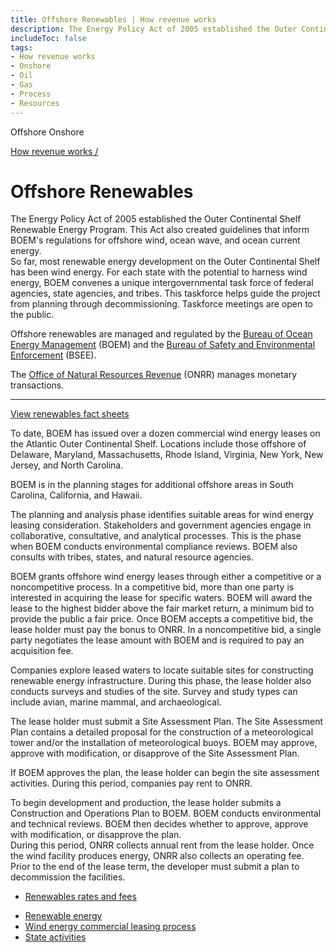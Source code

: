 ```yaml
---
title: Offshore Renewables | How revenue works
description: The Energy Policy Act of 2005 established the Outer Continental Shelf Renewable Energy Program and created guidelines that inform BOEM's regulations for offshore wind, ocean wave, and ocean current energy.
includeToc: false
tags:
- How revenue works
- Onshore
- Oil
- Gas
- Process
- Resources
---
```


<PageTabs>
  <PageTab>
    Offshore
  </PageTab>
  <PageTab alt={'Navigate to Onshore Renewables'} to={'/how-revenue-works/onshore-renewables/'}>
    Onshore
  </PageTab>
</PageTabs>

<Box bgcolor='primary.main'>
<Container maxWidth="lg">
<Grid container alignItems='center'>
<Grid item xs={12} sm={8}>
<Box p={3} pl={0}>

[How revenue works /](/how-revenue-works/)

# Offshore Renewables

The Energy Policy Act of 2005 established the Outer Continental Shelf Renewable Energy Program. This Act also created guidelines that inform BOEM's regulations for offshore wind, ocean wave, and ocean current energy.
<br />
So far, most renewable energy development on the <GlossaryTerm>Outer Continental Shelf</GlossaryTerm> has been wind energy. For each state with the potential to harness wind energy, BOEM convenes a unique intergovernmental task force of federal agencies, state agencies, and tribes. This taskforce helps guide the project from planning through decommissioning. Taskforce meetings are open to the public.


</Box>
</Grid>
<Grid container xs={12} sm={4} >
<Box p={3} border={4} borderTop={0} borderBottom={0} borderColor='white'>
<Grid container xs={12}>
<Grid item xs={8}>

Offshore renewables are managed and regulated by the [Bureau of Ocean Energy Management](http://www.boem.gov/) (BOEM) and the [Bureau of Safety and Environmental Enforcement](http://www.bsee.gov/) (BSEE).

</Grid>
<Grid item xs={4}>
<Box p={4}><BoemLogoImg></BoemLogoImg></Box>
<Box p={4} pt={0}><BseeLogoImg></BseeLogoImg></Box>
</Grid>
<Grid item xs={8}>

The [Office of Natural Resources Revenue](http://www.onrr.gov/) (ONRR) manages monetary transactions.

</Grid>
<Grid item xs={4}>
<Box p={4}><OnrrLogoImg></OnrrLogoImg></Box>
</Grid>

</Grid>

<hr />

[View renewables fact sheets](../../?tab=tab-fact-sheets)

</Box>
</Grid>
</Grid>

</Container>
</Box>

<OffshoreRenewablesBackground>

<Grid container spacing={2} alignItems='flex-start'>
<Grid item xs={12} sm={4}>
<Box p={9} m={9}  display={{ xs: 'none', sm: 'block' }}/>
<Box p={8} display={{ xs: 'block', sm: 'none' }}/>
<DidYouKnowCard>

To date, BOEM has issued over a dozen commercial wind energy leases on the Atlantic Outer Continental Shelf. Locations include those offshore of Delaware, Maryland, Massachusetts, Rhode Island, Virginia, New York, New Jersey, and North Carolina.

<CollapsibleContent>

BOEM is in the planning stages for additional offshore areas in South Carolina, California, and Hawaii.

</CollapsibleContent>
</DidYouKnowCard>
</Grid>
<Grid item xs={12} sm={1}>
</Grid>
<Grid item xs={12} sm={7}>
<Box mt={5}>
<ProcessCard step={1} name={'Plan'}>

The planning and analysis phase identifies suitable areas for wind energy leasing consideration. Stakeholders and government agencies engage in collaborative, consultative, and analytical processes. This is the phase when BOEM conducts environmental compliance reviews. BOEM also consults with tribes, states, and natural resource agencies.

</ProcessCard>
<ProcessCard step={2} name={'Lease'}>

BOEM grants offshore wind energy leases through either a competitive or a noncompetitive process. In a competitive bid, more than one party is interested in acquiring the lease for specific waters. BOEM will award the lease to the highest bidder above the fair market return, a minimum bid to provide the public a fair price. Once BOEM accepts a competitive bid, the lease holder must pay the <GlossaryTerm>bonus</GlossaryTerm> to ONRR. In a noncompetitive bid, a single party negotiates the lease amount with BOEM and is required to pay an <GlossaryTerm>acquisition fee</GlossaryTerm>.

</ProcessCard>
<ProcessCard step={3} name={'Explore'}>

Companies explore leased waters to locate suitable sites for constructing renewable energy infrastructure. During this phase, the lease holder also conducts surveys and studies of the site. Survey and study types can include avian, marine mammal, and archaeological. 
<br />

The lease holder must submit a Site Assessment Plan. The Site Assessment Plan contains a detailed proposal for the construction of a meteorological tower and/or the installation of meteorological buoys. BOEM may approve, approve with modification, or disapprove of the Site Assessment Plan.
<br />

If BOEM approves the plan, the lease holder can begin the site assessment activities. During this period, companies pay rent to ONRR.

</ProcessCard>
<ProcessCard step={4} name={'Develop'}>

To begin development and production, the lease holder submits a Construction and Operations Plan to BOEM. BOEM conducts environmental and technical reviews. BOEM then decides whether to approve, approve with modification, or disapprove the plan.
<br />
During this period, ONRR collects annual rent from the lease holder. Once the wind facility produces energy, ONRR also collects an <GlossaryTerm>operating fee</GlossaryTerm>.
<br />
Prior to the end of the lease term, the developer must submit a plan to decommission the facilities.

</ProcessCard>
<ProcessCard name={'Rates and fees'} defaultExpanded={true}>

- [Renewables rates and fees](/how-revenue-works/revenues/#Solar-and-wind-energy)

</ProcessCard>
<ProcessCard name={'Learn more'} defaultExpanded={true}>

- [Renewable energy](http://www.boem.gov/Renewable-Energy/)
- [Wind energy commercial leasing process](https://www.boem.gov/Commercial-Leasing-Process-Fact-Sheet/)
- [State activities](https://www.boem.gov/Renewable-Energy-State-Activities/)

</ProcessCard>
</Box>
</Grid>
</Grid>
</OffshoreRenewablesBackground>
